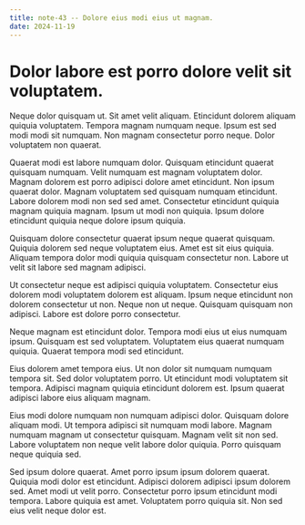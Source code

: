 ```yaml
---
title: note-43 -- Dolore eius modi eius ut magnam.
date: 2024-11-19
---
```


# Dolor labore est porro dolore velit sit voluptatem.

Neque dolor quisquam ut. Sit amet velit aliquam. Etincidunt dolorem aliquam quiquia voluptatem. Tempora magnam numquam
neque. Ipsum est sed modi modi sit numquam. Non magnam consectetur porro neque. Dolor voluptatem non quaerat.

Quaerat modi est labore numquam dolor. Quisquam etincidunt quaerat quisquam numquam. Velit numquam est magnam voluptatem
dolor. Magnam dolorem est porro adipisci dolore amet etincidunt. Non ipsum quaerat dolor. Magnam voluptatem sed quisquam
numquam etincidunt. Labore dolorem modi non sed sed amet. Consectetur etincidunt quiquia magnam quiquia magnam. Ipsum ut
modi non quiquia. Ipsum dolore etincidunt quiquia neque dolore ipsum quiquia.

Quisquam dolore consectetur quaerat ipsum neque quaerat quisquam. Quiquia dolorem sed neque voluptatem eius. Amet est
sit eius quiquia. Aliquam tempora dolor modi quiquia quisquam consectetur non. Labore ut velit sit labore sed magnam
adipisci.

Ut consectetur neque est adipisci quiquia voluptatem. Consectetur eius dolorem modi voluptatem dolorem est aliquam.
Ipsum neque etincidunt non dolorem consectetur ut non. Neque non ut neque. Quisquam quisquam non adipisci. Labore est
dolore porro consectetur.

Neque magnam est etincidunt dolor. Tempora modi eius ut eius numquam ipsum. Quisquam est sed voluptatem. Voluptatem eius
quaerat numquam quiquia. Quaerat tempora modi sed etincidunt.

Eius dolorem amet tempora eius. Ut non dolor sit numquam numquam tempora sit. Sed dolor voluptatem porro. Ut etincidunt
modi voluptatem sit tempora. Adipisci magnam quiquia etincidunt dolorem est. Ipsum quaerat adipisci labore eius aliquam
magnam.

Eius modi dolore numquam non numquam adipisci dolor. Quisquam dolore aliquam modi. Ut tempora adipisci sit numquam modi
labore. Magnam numquam magnam ut consectetur quisquam. Magnam velit sit non sed. Labore voluptatem non neque velit
labore dolor quiquia. Porro quisquam neque quiquia sed.

Sed ipsum dolore quaerat. Amet porro ipsum ipsum dolorem quaerat. Quiquia modi dolor est etincidunt. Adipisci dolorem
adipisci ipsum dolorem sed. Amet modi ut velit porro. Consectetur porro ipsum etincidunt modi tempora. Labore quiquia
est amet. Voluptatem porro quiquia sit. Non sed eius velit neque dolor est.
